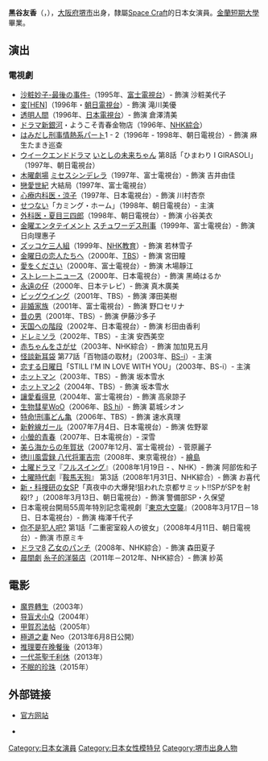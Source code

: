 {{Multiple issues|
{{Lead too short|time=2020-12-11}}
{{BLP unsourced|time=2021-10-06T08:17:35+00:00}}
}}
{{noteTA|G1=Movie}}
'''黑谷友香'''（{{jpn|j=黒谷 友香|hg=くろたに ともか|rm=Kurotani Tomoka}}，{{bd|1975年|12月11日|catIdx=Kurotani Tomoka}}），[[大阪府|大阪府]][[堺市|堺市]]出身，隸屬[[Space_Craft|Space Craft]]的日本女演員。[[千里金兰大学短期大学部|金蘭短期大學]]畢業。

==演出==
===電視劇===
*[[沙粧妙子-最後の事件-|沙粧妙子-最後の事件-]]（1995年、[[富士電視台|富士電視台]]）- 飾演 沙粧美代子 
*[[變_(漫畫)|変[HEN]]]（1996年・[[朝日電視台|朝日電視台]]）- 飾演 滝川美優 
*[[透明人間|透明人間]]（1996年、[[日本電視台|日本電視台]]）- 飾演 倉澤清美 
*[[ドラマ新銀河|ドラマ新銀河]]・ようこそ青春金物店（1996年、[[NHK綜合頻道|NHK綜合]]）
*[[はみだし刑事情熱系|はみだし刑事情熱系]]パート1 - 2（1996年 - 1998年、朝日電視台）- 飾演 麻生たまき巡查 
*[[ウイークエンドドラマ|ウイークエンドドラマ]] [[いとしの未来ちゃん|いとしの未来ちゃん]] 第8話「ひまわり I GIRASOLI」（1997年、朝日電視台）
*[[木曜劇場|木曜劇場]] [[ミセスシンデレラ|ミセスシンデレラ]]（1997年、富士電視台）- 飾演 吉井由佳 
*[[戀愛世紀|戀愛世紀]] 大結局（1997年、富士電視台） 
*[[心療内科医・涼子|心療内科医・涼子]]（1997年、日本電視台）- 飾演 川村杏奈 
*[[せつない|せつない]]「カミング・ホーム」（1998年、朝日電視台）- 主演
*[[外科医・夏目三四郎|外科医・夏目三四郎]]（1998年、朝日電視台）- 飾演 小谷美衣 
*[[金曜エンタテイメント|金曜エンタテイメント]] [[スチュワーデス刑事|スチュワーデス刑事]]（1999年、富士電視台）- 飾演 日向理惠子 
*[[ズッコケ三人組|ズッコケ三人組]]（1999年、[[NHK教育頻道|NHK教育]]）- 飾演 若林雪子
*[[金曜日の恋人たちへ|金曜日の恋人たちへ]]（2000年、[[東京放送|TBS]]）- 飾演 宮田瞳 
*[[愛をください|愛をください]]（2000年、富士電視台）- 飾演 木場靜江 
*[[ストレートニュース_(テレビドラマ)|ストレートニュース]]（2000年、日本電視台）- 飾演 黑崎はるか 
*[[永遠の仔|永遠の仔]]（2000年、日本テレビ）- 飾演 真木廣美 
*[[ビッグウイング|ビッグウイング]]（2001年、TBS）- 飾演 澤田美樹 
*[[非婚家族|非婚家族]]（2001年、富士電視台）- 飾演 野口セリナ 
*[[昔の男|昔の男]]（2001年、TBS）- 飾演 伊藤沙多子 
*[[天国への階段_(白川道)|天国への階段]]（2002年、日本電視台）- 飾演 杉田由香利 
*[[ドレミソラ|ドレミソラ]]（2002年、TBS）- 主演 安西美空 
*[[赤ちゃんをさがせ|赤ちゃんをさがせ]]（2003年、NHK綜合）- 飾演 加加見五月 
*[[怪談新耳袋|怪談新耳袋]] 第77話「百物語の取材」（2003年、[[BS-i|BS-i]]）- 主演
*[[恋する日曜日|恋する日曜日]]「STILL I'M IN LOVE WITH YOU」（2003年、BS-i）- 主演
*[[ホットマン|ホットマン]]（2003年、TBS）- 飾演 坂本雪水
*[[ホットマン2|ホットマン2]]（2004年、TBS）- 飾演 坂本雪水
*[[讓愛看得見|讓愛看得見]]（2004年、富士電視台）- 飾演 高泉諒子
*[[生物彗星WoO|生物彗星WoO]]（2006年、[[NHK數碼衛星高清頻道|BS hi]]）- 飾演 葛城シオン 
*[[特命!刑事どん亀|特命!刑事どん亀]]（2006年、TBS）- 飾演 速水真理 
*[[新幹線ガール|新幹線ガール]]（2007年7月4日、日本電視台）- 飾演 佐野翠 
*[[小螢的青春|小螢的青春]]（2007年、日本電視台）- 深雪 
*[[美ら海からの年賀状|美ら海からの年賀状]]（2007年12月、富士電視台）- 菅原麗子 
*[[徳川風雲録_八代将軍吉宗|徳川風雲録 八代将軍吉宗]]（2008年、東京電視台）- [[繪島|繪島]] 
*[[土曜ドラマ_(NHK)|土曜ドラマ]]『[[フルスイング_(テレビドラマ)|フルスイング]]』（2008年1月19日 - 、NHK）- 飾演 阿部佐和子 
*[[土曜時代劇_(NHK)|土曜時代劇]]『[[鞍馬天狗|鞍馬天狗]]』 第3話（2008年1月31日、NHK綜合）- 飾演 お喜代 
*[[新・科捜研の女|新・科捜研の女]]SP「真夜中の大爆発!狙われた京都サミット!!SPがSPを射殺!? 」（2008年3月13日、朝日電視台）- 飾演 警備部SP・久保望 
*日本電視台開局55周年特別記念電視劇『[[東京大空襲_(電視劇)|東京大空襲]]』（2008年3月17日－18日、日本電視台）- 飾演 梅澤千代子 
*[[你不是犯人吧?|你不是犯人吧?]] 第1話「二重密室殺人の彼女」（2008年4月11日、朝日電視台）- 飾演 市原ミキ 
*[[ドラマ8|ドラマ8]] [[乙女のパンチ|乙女のパンチ]]（2008年、NHK綜合）- 飾演 森田夏子 
*[[晨間劇|晨間劇]] [[糸子的洋裝店|糸子的洋裝店]]（2011年－2012年、NHK綜合）- 飾演 紗英

==電影==
*[[魔界轉生|魔界轉生]]（2003年）
*[[导盲犬小Q|导盲犬小Q]]（2004年）
*[[甲賀忍法帖|甲賀忍法帖]]（2005年）
*[[極道之妻|極道之妻]] Neo（2013年6月8日公開）
*[[推理要在晚餐後|推理要在晚餐後]]（2013年）
*[[一代茶聖千利休|一代茶聖千利休]]（2013年）
*[[不眠的珍珠|不眠的珍珠]]（2015年）

==外部链接==
*{{ja icon}}[http://www.spacecraft.co.jp/tomoka_kurotani/ 官方网站]
*{{imdb name|id=0475917|name=Tomoka Kurotani}}

{{SPACE CRAFT}}
{{Authority control}}
{{DEFAULTSORT:Kurotani Tomoka}}
[[Category:日本女演員|Category:日本女演員]]
[[Category:日本女性模特兒|Category:日本女性模特兒]]
[[Category:堺市出身人物|Category:堺市出身人物]]